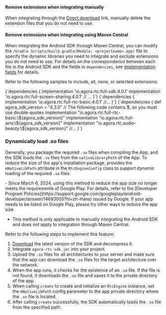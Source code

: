 <PlatformWrapper platform="android">

#### Remove extensions when integrating manually
When integrating through the [Direct download](/sdks) link, manually delete the extension files that you do not need to use.

#### Remove extensions when integrating using Maven Central

When integrating the Android SDK through Maven Central, you can modify the `/Gradle Scripts/build.gradle(Module: <projectname>.app)` file to specify the dynamic libraries you need to integrate and exclude extensions you do not need to use. For details on the correspondence between each file in the Android SDK and the fields in `dependencies`, see [implementation fields](#implementation-fields) for details.

Refer to the following samples to include, all, none, or selected extensions.

<Tabs>
<TabItem value="all" label="Use all extensions" default>
<CodeBlock language="js" showLineNumbers>
{`dependencies {
  implementation 'io.agora.rtc:full-sdk:4.0.1'
  implementation 'io.agora.rtc:full-screen-sharing:4.0.1'
  // ...
}`}
</CodeBlock>
</TabItem>

<TabItem value="none" label="Don't use any extensions" default>
<CodeBlock language="js" showLineNumbers>
{`dependencies {
  implementation 'io.agora.rtc:full-rtc-basic:4.0.1'
  //...
}`}
</CodeBlock>
</TabItem>

<TabItem value="selected" label="Use selected extensions" default>
<CodeBlock language="js" showLineNumbers>
{`dependencies {
  def agora_sdk_version = "4.3.0"
  // The following code contains $, so you must use double-quotes
  implementation "io.agora.rtc:full-rtc-basic:\${agora_sdk_version}"
  implementation "io.agora.rtc:full-ains:\${agora_sdk_version}"
  implementation "io.agora.rtc:audio-beauty:\${agora_sdk_version}"
  //...
}`}
</CodeBlock>
</TabItem>
</Tabs>    

### Dynamically load .so files

Generally, you package the required `.so` files when compiling the App, and the SDK loads the `.so` files from the `nativeLibraryPath` of the App. To reduce the size of the app's installation package, <Vg k="VSDK" /> provides the `mNativeLibPath` attribute in the `RtcEngineConfig` class to support dynamic loading of the required `.so` files.

<Admonition type="caution" title="Note">
- Since March 6, 2024, using this method to reduce the app size no ​​longer meets the requirements of Google Play. For details, refer to the [Developer Program Policies](https://support.google.com/googleplay/android-developer/answer/14693005?hl=zh-Hans) issued by Google. If your app needs to be listed on Google Play, please try other ways to reduce the app size.

- This method is only applicable to manually integrating the Android SDK and does not apply to integration through Maven Central.
</Admonition>

Refer to the following steps to implement this feature:

1. [Download](/sdks) the latest version of the SDK and decompress it.
2. Integrate `agora-rtc-sdk.jar` into your project.
3. Upload the `.so` files for all architectures to your server and make sure that the app can download the `.so` files for the target architecture over the network.
4. When the app runs, it checks for the existence of an `.so` file. If the file is not found, it downloads the `.so` file and saves it to the private directory of the app.
5. When calling `create` to create and initialize an `RtcEngine` instance, set the `mNativeLibPath` config parameter to the app private directory where the `.so` file is located.
6. After calling `create` successfully, the SDK automatically loads the `.so` file from the specified path.

</PlatformWrapper>

